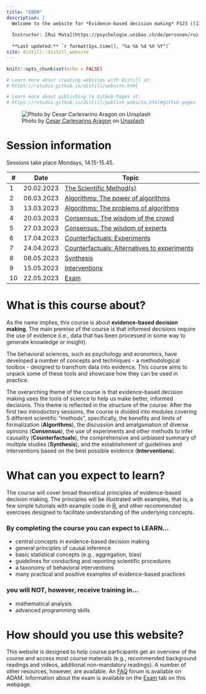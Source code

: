 ```yaml
---
title: "EBDM"
description: |
  Welcome to the website for *Evidence-based decision making* FS23 ([11230-01](https://vorlesungsverzeichnis.unibas.ch/de/home?id=263293))
  
  Instructor: [Rui Mata](https://psychologie.unibas.ch/de/personen/rui-mata/about-me/), University of Basel
  
  **Last updated:** `r format(Sys.time(), "%a %b %d %X %Y")`
site: distill::distill_website
---
```


```r
knitr::opts_chunk$set(echo = FALSE)

# Learn more about creating websites with Distill at:
# https://rstudio.github.io/distill/website.html

# Learn more about publishing to GitHub Pages at:
# https://rstudio.github.io/distill/publish_website.html#github-pages

```

![<span>Photo by <a href="https://unsplash.com/@carlevarino?utm_source=unsplash&amp;utm_medium=referral&amp;utm_content=creditCopyText">Cesar Carlevarino Aragon</a> on <a href="https://unsplash.com/s/photos/tools?utm_source=unsplash&amp;utm_medium=referral&amp;utm_content=creditCopyText">Unsplash</a></span>](photos/cesar-carlevarino-aragon-NL_DF0Klepc-unsplash.jpg)

# Session information

Sessions take place Mondays, 14.15-15.45. 

::: l-body
| # | Date     | Topic                         | 
|---| ---------|-------------------------------|
| 1 | 20.02.2023 | [The Scientific Method(s)](session2.html) | 
| 2 | 06.03.2023 | [Algorithms: The power of algorithms](session3.html) | 
| 3 | 13.03.2023 | [Algorithms: The problems of algorithms](session4.html) | 
| 4 | 20.03.2023 | [Consensus: The wisdom of the crowd](session5.html) | 
| 5 | 27.03.2023 | [Consensus: The wisdom of experts](session6.html) | 
| 6 | 17.04.2023 | [Counterfactuals: Experiments](session7.html) | 
| 7 | 24.04.2023 | [Counterfactuals: Alternatives to experiments](session8.html) | 
| 8 | 08.05.2023 | [Synthesis](session9.html) | 
| 9 | 15.05.2023 | [Interventions](session11.html) | 
|10 | 22.05.2023 | [Exam](exam.html) | 
:::


# What is this course about?

As the name implies, this course is about **evidence-based decision making**. The main premise of the course is that informed decisions require the use of evidence (i.e., data that has been processed in some way to generate knowledge or insight). 

The behavioral sciences, such as psychology and economics, have developed a number of concepts and techniques - a methodological toolbox - designed to transfrom data into evidence. This course aims to unpack some of these tools and showcase how they can be used in practice. 

The overarching theme of the course is that evidence-based decision making uses the tools of science to help us make better, informed decisions. This theme is reflected in the structure of the course: After the first two introductory sessions, the course is divided into modules covering 5 different scientific "methods", specifically, the benefits and limits of formalization (**Algorithms**), the discussion and amalgamation of diverse opinions (**Consensus**), the use of experiments and other methods to infer causality (**Counterfactuals**), the comprehensive and unbiased summary of multiple studies (**Synthesis**), and the establishment of guidelines and interventions based on the best possible evidence (**Interventions**). 

# What can you expect to learn?

The course will cover broad theoretical principles of evidence-based decision making. The principles will be illustrated with examples, that is, a few simple tutorials with example code in [R](https://www.r-project.org), and other recommended exercises designed to facilitate understanding of the underlying concepts.

### By completing the course you can expect to LEARN...

- central concepts in evidence-based decision making
- general principles of causal inference
- basic statistical concepts (e.g., aggregation, bias)
- guidelines for conducting and reporting scientific procedures  
- a taxonomy of behavioral interventions
- many practical and positive examples of evidence-based practices

### you will NOT, however, receive training in...

- mathematical analysis
- advanced programming skills 

# How should you use this website?

This website is designed to help course participants get an overview of the course and access most course materials (e.g., recommended background readings and videos, additional non-mandatory readings). A number of other resources, however, are available. An [FAQ](https://adam.unibas.ch/goto_adam_crs_1230794.html) forum is available on ADAM. Information about the exam is available on the [Exam](exam.html) tab on this webpage.  
